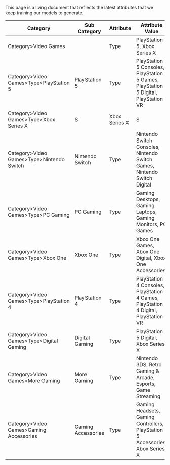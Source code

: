 This page is a living document that reflects the latest attributes that we keep training our models to generate.

| Category                                  | Sub Category       | Attribute | Attribute Value                                                                                                                                                           |
| ----------------------------------------- | ------------------ | --------- | ------------------------------------------------------------------------------------------------------------------------------------------------------------------------- |
| Category>Video Games                      |                    | Type      | PlayStation 5, Xbox Series X|S, Nintendo Switch, PC Gaming, Xbox One, PlayStation 4, Digital Gaming                                                                       |
| Category>Video Games>Type>PlayStation 5   | PlayStation 5      | Type      | PlayStation 5 Consoles, PlayStation 5 Games, PlayStation 5 Digital, PlayStation VR                                                                                        |
| Category>Video Games>Type>Xbox Series X|S | Xbox Series X|S    | Type      | Xbox Series X|S Consoles, Xbox Series X|S Games, Xbox Series X|S Digital, , Nintendo Switch Consoles, Nintendo Switch Games, Nintendo Switch Digital                      |
| Category>Video Games>Type>Nintendo Switch | Nintendo Switch    | Type      | Nintendo Switch Consoles, Nintendo Switch Games, Nintendo Switch Digital                                                                                                  |
| Category>Video Games>Type>PC Gaming       | PC Gaming          | Type      | Gaming Desktops, Gaming Laptops, Gaming Monitors, PC Games                                                                                                                |
| Category>Video Games>Type>Xbox One        | Xbox One           | Type      | Xbox One Games, Xbox One Digital, Xbox One Accessories                                                                                                                    |
| Category>Video Games>Type>PlayStation 4   | PlayStation 4      | Type      | PlayStation 4 Consoles, PlayStation 4 Games, PlayStation 4 Digital, PlayStation VR                                                                                        |
| Category>Video Games>Type>Digital Gaming  | Digital Gaming     | Type      | PlayStation 5 Digital, Xbox Series X|S Digital, Nintendo Switch Digital, Xbox One Digital, PlayStation 4 Digital, PC Digital                                              |
| Category>Video Games>More Gaming          | More Gaming        | Type      | Nintendo 3DS, Retro Gaming & Arcade, Esports, Game Streaming                                                                                                              |
| Category>Video Games>Gaming Accessories   | Gaming Accessories | Type      | Gaming Headsets, Gaming Controllers, PlayStation 5 Accessories, Xbox Series X|S Accessories, Nintendo Switch Accessories, Xbox One Accessories, PlayStation 4 Accessories |